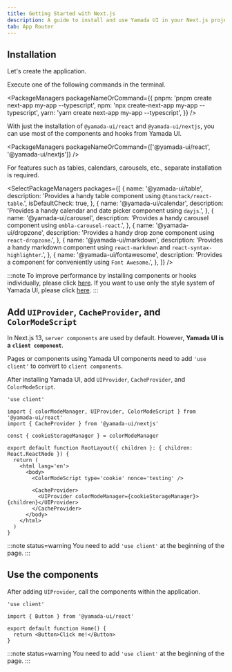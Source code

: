 ```yaml
---
title: Getting Started with Next.js
description: A guide to install and use Yamada UI in your Next.js project.
tab: App Router
---
```


## Installation

Let's create the application.

Execute one of the following commands in the terminal.

<PackageManagers
  packageNameOrCommand={{
    pnpm: 'pnpm create next-app my-app --typescript',
    npm: 'npx create-next-app my-app --typescript',
    yarn: 'yarn create next-app my-app --typescript',
  }}
/>

With just the installation of `@yamada-ui/react` and `@yamada-ui/nextjs`, you can use most of the components and hooks from Yamada UI.

<PackageManagers packageNameOrCommand={['@yamada-ui/react', '@yamada-ui/nextjs']} />

For features such as tables, calendars, carousels, etc., separate installation is required.

<SelectPackageManagers
  packages={[
    {
      name: '@yamada-ui/table',
      description: 'Provides a handy table component using `@tanstack/react-table`.',
      isDefaultCheck: true,
    },
    {
      name: '@yamada-ui/calendar',
      description: 'Provides a handy calendar and date picker component using `dayjs`.',
    },
    {
      name: '@yamada-ui/carousel',
      description: 'Provides a handy carousel component using `embla-carousel-react`.',
    },
    {
      name: '@yamada-ui/dropzone',
      description: 'Provides a handy drop zone component using `react-dropzone`.',
    },
    {
      name: '@yamada-ui/markdown',
      description:
        'Provides a handy markdown component using `react-markdown` and `react-syntax-highlighter`.',
    },
    {
      name: '@yamada-ui/fontawesome',
      description: 'Provides a component for conveniently using `Font Awesome`.',
    },
  ]}
/>

:::note
To improve performance by installing components or hooks individually, please click [here](/getting-started/installation/individually).
If you want to use only the style system of Yamada UI, please click [here](/getting-started/installation/minimal).
:::

## Add `UIProvider`, `CacheProvider`, and `ColorModeScript`

In Next.js 13, `server components` are used by default. However, **Yamada UI is a `client component`**.

Pages or components using Yamada UI components need to add `'use client'` to convert to `client components`.

After installing Yamada UI, add `UIProvider`, `CacheProvider`, and `ColorModeScript`.

```tsx live=false title=layout.tsx highlight={10,12,13,14}
'use client'

import { colorModeManager, UIProvider, ColorModeScript } from '@yamada-ui/react'
import { CacheProvider } from '@yamada-ui/nextjs'

const { cookieStorageManager } = colorModeManager

export default function RootLayout({ children }: { children: React.ReactNode }) {
  return (
    <html lang='en'>
      <body>
        <ColorModeScript type='cookie' nonce='testing' />

        <CacheProvider>
          <UIProvider colorModeManager={cookieStorageManager}>{children}</UIProvider>
        </CacheProvider>
      </body>
    </html>
  )
}
```

:::note status=warning
You need to add `'use client'` at the beginning of the page.
:::

## Use the components

After adding `UIProvider`, call the components within the application.

```tsx live=false title=page.tsx
'use client'

import { Button } from '@yamada-ui/react'

export default function Home() {
  return <Button>Click me!</Button>
}
```

:::note status=warning
You need to add `'use client'` at the beginning of the page.
:::
